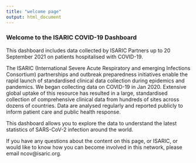 ```yaml
---
title: "welcome page"
output: html_document
---
```


### Welcome to the ISARIC COVID-19 Dashboard

This dashboard includes data collected by ISARIC Partners up to 20 September 2021 on patients hospitalised with COVID-19.

The ISARIC (International Severe Acute Respiratory and emerging Infections Consortium) partnerships and outbreak preparedness initiatives enable the rapid launch of standardised clinical data collection during epidemics and pandemics. We began collecting data on COVID-19 in Jan 2020. Extensive global uptake of this resource has resulted in a large, standardised collection of comprehensive clinical data from hundreds of sites across dozens of countries. Data are analysed regularly and reported publicly to inform patient care and public health response. 

This dashboard allows you to explore the data to understand the latest statistics of SARS-CoV-2 infection around the world.

If you have any questions about the content on this page, or ISARIC, or would like to know how you can become involved in this network, please email ncov@isaric.org.

